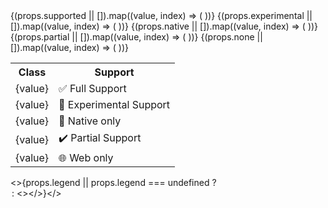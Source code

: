 
<table>
  <tbody style={{ display: "table", width: "100%" }}>
    <tr>
      <th style={{ width: "40%", whiteSpace: "nowrap" }}>Class</th>
      <th>Support</th>
    </tr>
    {(props.supported || []).map((value, index) => (
      <tr key={`supported-${index}`}>
        <td>{value}</td>
        <td>✅ Full Support</td>
      </tr>
    ))}
    {(props.experimental || []).map((value, index) => (
      <tr key={`supported-${index}`}>
        <td>{value}</td>
        <td>🧪 Experimental Support</td>
      </tr>
    ))}
    {(props.native || []).map((value, index) => (
      <tr key={`supported-${index}`}>
        <td>{value}</td>
        <td>📱 Native only</td>
      </tr>
    ))}
    {(props.partial || []).map((value, index) => (
      <tr key={`partial-${index}`}>
        <td>{value}</td>
        <td>✔️ Partial Support</td>
      </tr>
    ))}
    {(props.none || []).map((value, index) => (
      <tr key={`partial-${index}`}>
        <td>{value}</td>
        <td>🌐 Web only</td>
      </tr>
    ))}
  </tbody>
</table>

<>{props.legend || props.legend === undefined ? <Legend /> : <></>}</>
